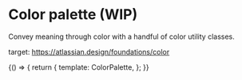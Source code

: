 

<Meta title="Style system/ColorPalette" />

# Color palette (WIP)

Convey meaning through color with a handful of color utility classes.

target: https://atlassian.design/foundations/color

<Canvas>
  <Story name="ColorPalette">
    {() => {
      return {
        template: ColorPalette,
      };
    }}
  </Story>
</Canvas>